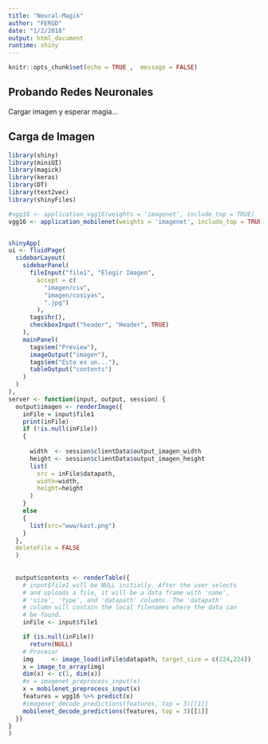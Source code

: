 ```yaml
---
title: "Neural-Magik"
author: "FERGD"
date: "1/2/2018"
output: html_document
runtime: shiny
---
```


```r
knitr::opts_chunk$set(echo = TRUE ,  message = FALSE)
```

## Probando Redes Neuronales

Cargar imagen y esperar magia...

## Carga de Imagen

```r
library(shiny)
library(miniUI)
library(magick)
library(keras)
library(DT)
library(text2vec)
library(shinyFiles)

#vgg16 <- application_vgg16(weights = 'imagenet', include_top = TRUE)
vgg16 <- application_mobilenet(weights = 'imagenet', include_top = TRUE)


shinyApp(
ui <- fluidPage(
  sidebarLayout(
    sidebarPanel(
      fileInput("file1", "Elegir Imagen",
        accept = c(
          "imagen/csv",
          "imagen/cosiyas",
          ".jpg")
        ),
      tags$hr(),
      checkboxInput("header", "Header", TRUE)
    ),
    mainPanel(
      tags$em("Preview"),
      imageOutput("imagen"),
      tags$em("Esto es un..."),
      tableOutput("contents")
    )
  )
),
server <- function(input, output, session) {
  output$imagen <- renderImage({
    inFile = input$file1
    print(inFile)
    if (!is.null(inFile))
    {
      
      width  <- session$clientData$output_imagen_width
      height <- session$clientData$output_imagen_height
      list(
        src = inFile$datapath,
        width=width,
        height=height
      )
    }
    else
    {
      list(src="www/kast.png")
    }
  },
  deleteFile = FALSE
  )
  
  
  output$contents <- renderTable({
    # input$file1 will be NULL initially. After the user selects
    # and uploads a file, it will be a data frame with 'name',
    # 'size', 'type', and 'datapath' columns. The 'datapath'
    # column will contain the local filenames where the data can
    # be found.
    inFile <- input$file1

    if (is.null(inFile))
      return(NULL)
    # Procesar
    img     <- image_load(inFile$datapath, target_size = c(224,224))
    x = image_to_array(img)
    dim(x) <- c(1, dim(x))
    #x = imagenet_preprocess_input(x)
    x = mobilenet_preprocess_input(x)
    features = vgg16 %>% predict(x)
    #imagenet_decode_predictions(features, top = 3)[[1]]
    mobilenet_decode_predictions(features, top = 3)[[1]]
  })
}
)

``` 




